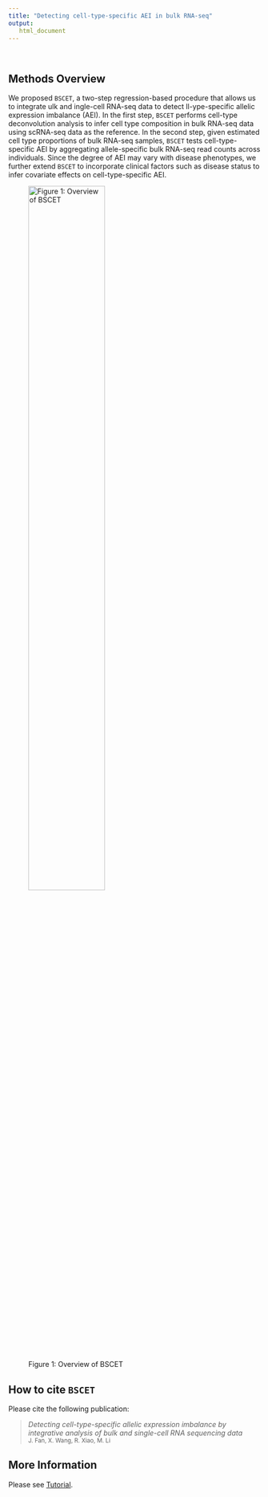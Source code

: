 ```yaml
---
title: "Detecting cell-type-specific AEI in bulk RNA-seq"
output: 
   html_document
---
```

$~$

Methods Overview
-------------------

We proposed `BSCET`, a two-step regression-based procedure that allows us to integrate \underline{B}ulk and \underline{S}ingle-cell RNA-seq data to detect \underline{CE}ll-\underline{T}ype-specific allelic expression imbalance (AEI). In the first step, `BSCET` performs cell-type deconvolution analysis to infer cell type composition in bulk RNA-seq data using scRNA-seq data as the reference. In the second step, given estimated cell type proportions of bulk RNA-seq samples, `BSCET` tests cell-type-specific AEI by aggregating allele-specific bulk RNA-seq read counts across individuals. Since the degree of AEI may vary with disease phenotypes, we further extend `BSCET` to incorporate clinical factors such as disease status to infer covariate effects on cell-type-specific AEI. 

<p align="center"> 
![Figure 1: Overview of BSCET](./Figure.jpg){width="60%"}
</p>

How to cite `BSCET`
-------------------
Please cite the following publication:

> *Detecting cell-type-specific allelic expression imbalance by integrative analysis of bulk and single-cell RNA sequencing data*<br />
> <small>J. Fan, X. Wang, R. Xiao, M. Li<br /></small>

More Information
-----------------
Please see [Tutorial](./_site/introduction.html).